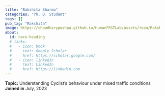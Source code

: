 ```yaml
---
title: "Rakshita Sharma"
categories: "Ph. D. Student"
tags: []
pub_tag: "Rakshita"
image: https://choudharypushpa.github.io/HumanFRSTLab/assets/team/Rakshita.jpg
about:
  id: hero-heading
  # links:
  #   - icon: book
  #     text: Google Scholar
  #     href: https://scholar.google.com/
  #   - icon: linkedin
  #     text: LinkedIn
  #     href: https://linkedin.com
---
```


:::{#hero-heading}
**Topic:** Understanding Cyclist's behaviour under mixed traffic conditions
 <br>
**Joined in** July, 2023

:::

